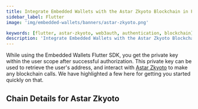 ```yaml
---
title: Integrate Embedded Wallets with the Astar Zkyoto Blockchain in Flutter
sidebar_label: Flutter
image: 'img/embedded-wallets/banners/astar-zkyoto.png'

keywords: [flutter, astar-zkyoto, web3auth, authentication, blockchain]
description: 'Integrate Embedded Wallets with the Astar Zkyoto Blockchain in Flutter | Embedded Wallets'
---
```



While using the Embedded Wallets Flutter SDK, you get the private key within the user scope after successful authorization. This private key can be used to retrieve the user's address, and interact with [Astar Zkyoto](https://ethereum.org/) to make any blockchain calls. We have highlighted a few here for getting you started quickly on that.

## Chain Details for Astar Zkyoto

<ChainDetailsAstarZkyoto />

<EVMInteraction />
